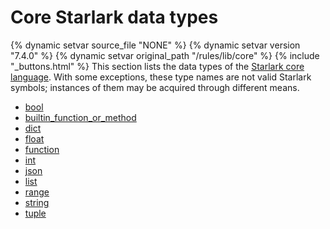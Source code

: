 <html devsite>
<head>
  <meta name="project_path" value="/_project.yaml">
  <meta name="book_path" value="/versions/7.4.0/_book.yaml">
</head>
<body>
<h1 class="page-title">Core Starlark data types</h1>

{% dynamic setvar source_file "NONE" %}
{% dynamic setvar version "7.4.0" %}
{% dynamic setvar original_path "/rules/lib/core" %}
{% include "_buttons.html" %}
This section lists the data types of the <a href='https://github.com/bazelbuild/starlark/blob/master/spec.md#built-in-constants-and-functions'>Starlark core language</a>. With some exceptions, these type names are not valid Starlark symbols; instances of them may be acquired through different means.

<ul>

<li><a href="/versions/7.4.0/rules/lib/core/bool">bool</a></li>

<li><a href="/versions/7.4.0/rules/lib/core/builtin_function_or_method">builtin_function_or_method</a></li>

<li><a href="/versions/7.4.0/rules/lib/core/dict">dict</a></li>

<li><a href="/versions/7.4.0/rules/lib/core/float">float</a></li>

<li><a href="/versions/7.4.0/rules/lib/core/function">function</a></li>

<li><a href="/versions/7.4.0/rules/lib/core/int">int</a></li>

<li><a href="/versions/7.4.0/rules/lib/core/json">json</a></li>

<li><a href="/versions/7.4.0/rules/lib/core/list">list</a></li>

<li><a href="/versions/7.4.0/rules/lib/core/range">range</a></li>

<li><a href="/versions/7.4.0/rules/lib/core/string">string</a></li>

<li><a href="/versions/7.4.0/rules/lib/core/tuple">tuple</a></li>
</ul>
</body>
</html>
